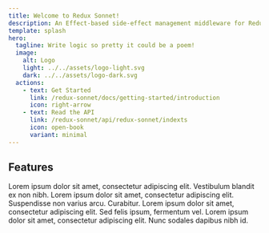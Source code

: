 ```yaml
---
title: Welcome to Redux Sonnet!
description: An Effect-based side-effect management middleware for Redux.
template: splash
hero:
  tagline: Write logic so pretty it could be a poem!
  image:
    alt: Logo
    light: ../../assets/logo-light.svg
    dark: ../../assets/logo-dark.svg
  actions:
    - text: Get Started
      link: /redux-sonnet/docs/getting-started/introduction
      icon: right-arrow
    - text: Read the API
      link: /redux-sonnet/api/redux-sonnet/indexts
      icon: open-book
      variant: minimal
---
```




## Features

<CardGrid>
	<Card title="Powered by Effect" icon="star">
Lorem ipsum dolor sit amet, consectetur adipiscing elit. Vestibulum blandit ex non nibh. 
	</Card>
	<Card title="Performant" icon="rocket">
Lorem ipsum dolor sit amet, consectetur adipiscing elit. Suspendisse non varius arcu. Curabitur. 
	</Card>
	<Card title="" icon="seti:typescript">
Lorem ipsum dolor sit amet, consectetur adipiscing elit. Sed felis ipsum, fermentum vel. 
	</Card>
	<Card title="" icon="open-book">
Lorem ipsum dolor sit amet, consectetur adipiscing elit. Nunc sodales dapibus nibh id. 
	</Card>
</CardGrid>
